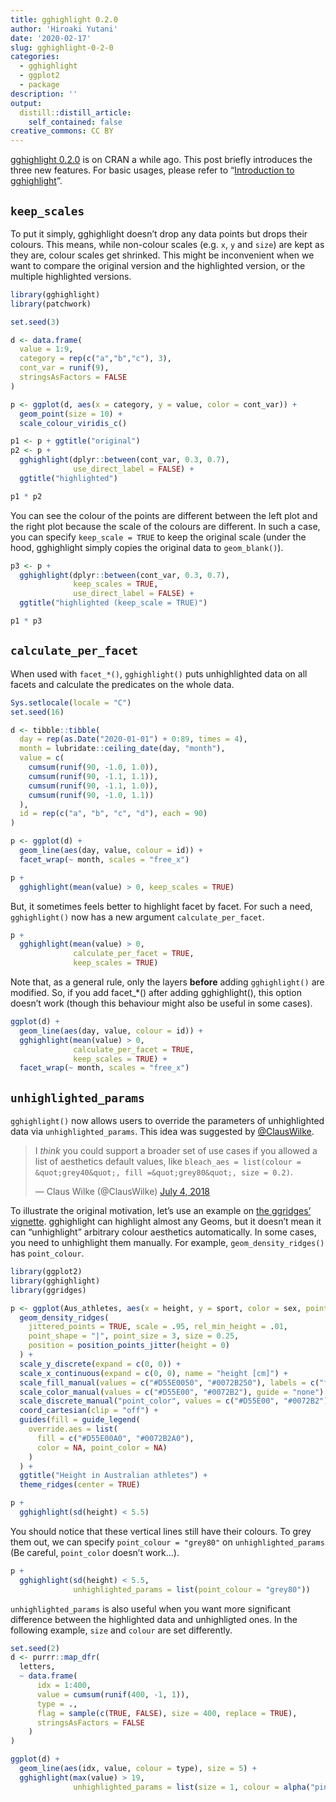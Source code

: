 ```yaml
---
title: gghighlight 0.2.0
author: 'Hiroaki Yutani'
date: '2020-02-17'
slug: gghighlight-0-2-0
categories:
  - gghighlight
  - ggplot2
  - package
description: ''
output:
  distill::distill_article:
    self_contained: false
creative_commons: CC BY
---
```


[gghighlight 0.2.0](https://yutannihilation.github.io/gghighlight/news/index.html#gghighlight-020) is on CRAN a while ago. This post briefly introduces the three new features. For basic usages, please refer to "[Introduction to gghighlight](https://yutannihilation.github.io/gghighlight/articles/gghighlight.html)".

## `keep_scales`

To put it simply, gghighlight doesn't drop any data points but drops their colours.
This means, while non-colour scales (e.g. `x`, `y` and `size`) are kept as they are,
colour scales get shrinked. This might be inconvenient when we want to compare the
original version and the highlighted version, or the multiple highlighted versions.


```r
library(gghighlight)
library(patchwork)

set.seed(3)

d <- data.frame(
  value = 1:9,
  category = rep(c("a","b","c"), 3),
  cont_var = runif(9),
  stringsAsFactors = FALSE
)

p <- ggplot(d, aes(x = category, y = value, color = cont_var)) +
  geom_point(size = 10) +
  scale_colour_viridis_c()

p1 <- p + ggtitle("original")
p2 <- p + 
  gghighlight(dplyr::between(cont_var, 0.3, 0.7),
              use_direct_label = FALSE) +
  ggtitle("highlighted")

p1 * p2
```

You can see the colour of the points are different between the left plot and the right plot
because the scale of the colours are different.
In such a case, you can specify `keep_scale = TRUE` to keep the original scale (under the
hood, gghighlight simply copies the original data to `geom_blank()`).

```r
p3 <- p +
  gghighlight(dplyr::between(cont_var, 0.3, 0.7),
              keep_scales = TRUE,
              use_direct_label = FALSE) +
  ggtitle("highlighted (keep_scale = TRUE)")

p1 * p3
```

## `calculate_per_facet`

When used with `facet_*()`, `gghighlight()` puts unhighlighted data on all facets and calculate the predicates on the whole data.

```r
Sys.setlocale(locale = "C")
set.seed(16)

d <- tibble::tibble(
  day = rep(as.Date("2020-01-01") + 0:89, times = 4),
  month = lubridate::ceiling_date(day, "month"),
  value = c(
    cumsum(runif(90, -1.0, 1.0)),
    cumsum(runif(90, -1.1, 1.1)),
    cumsum(runif(90, -1.1, 1.0)),
    cumsum(runif(90, -1.0, 1.1))
  ),
  id = rep(c("a", "b", "c", "d"), each = 90)
)

p <- ggplot(d) +
  geom_line(aes(day, value, colour = id)) +
  facet_wrap(~ month, scales = "free_x")

p + 
  gghighlight(mean(value) > 0, keep_scales = TRUE)
```

But, it sometimes feels better to highlight facet by facet.
For such a need, `gghighlight()` now has a new argument `calculate_per_facet`.

```r
p + 
  gghighlight(mean(value) > 0,
              calculate_per_facet = TRUE,
              keep_scales = TRUE)
```

Note that, as a general rule, only the layers **before** adding `gghighlight()` are modified.
So, if you add facet_*() after adding gghighlight(), this option doesn’t work (though this
behaviour might also be useful in some cases).

```r
ggplot(d) +
  geom_line(aes(day, value, colour = id)) +
  gghighlight(mean(value) > 0,
              calculate_per_facet = TRUE,
              keep_scales = TRUE) +
  facet_wrap(~ month, scales = "free_x")
```

## `unhighlighted_params`

`gghighlight()` now allows users to override the parameters of unhighlighted data via `unhighlighted_params`.
This idea was suggested by [@ClausWilke](https://twitter.com/ClausWilke/status/1014529225402003456).

<blockquote class="twitter-tweet"><p lang="en" dir="ltr">I *think* you could support a broader set of use cases if you allowed a list of aesthetics default values, like `bleach_aes = list(colour = &quot;grey40&quot;, fill =&quot;grey80&quot;, size = 0.2)`.</p>&mdash; Claus Wilke (@ClausWilke) <a href="https://twitter.com/ClausWilke/status/1014529225402003456?ref_src=twsrc%5Etfw">July 4, 2018</a></blockquote> <script async src="https://platform.twitter.com/widgets.js" charset="utf-8"></script> 

To illustrate the original motivation, let's use an example on [the ggridges' vignette](https://cran.r-project.org/web/packages/ggridges/vignettes/gallery.html).
gghighlight can highlight almost any Geoms, but it doesn't mean it can "unhighlight" arbitrary colour aesthetics automatically. In some cases, you need to unhighlight them manually. For example, `geom_density_ridges()` has `point_colour`.

```r
library(ggplot2)
library(gghighlight)
library(ggridges)

p <- ggplot(Aus_athletes, aes(x = height, y = sport, color = sex, point_color = sex, fill = sex)) +
  geom_density_ridges(
    jittered_points = TRUE, scale = .95, rel_min_height = .01,
    point_shape = "|", point_size = 3, size = 0.25,
    position = position_points_jitter(height = 0)
  ) +
  scale_y_discrete(expand = c(0, 0)) +
  scale_x_continuous(expand = c(0, 0), name = "height [cm]") +
  scale_fill_manual(values = c("#D55E0050", "#0072B250"), labels = c("female", "male")) +
  scale_color_manual(values = c("#D55E00", "#0072B2"), guide = "none") +
  scale_discrete_manual("point_color", values = c("#D55E00", "#0072B2"), guide = "none") +
  coord_cartesian(clip = "off") +
  guides(fill = guide_legend(
    override.aes = list(
      fill = c("#D55E00A0", "#0072B2A0"),
      color = NA, point_color = NA)
    )
  ) +
  ggtitle("Height in Australian athletes") +
  theme_ridges(center = TRUE)

p + 
  gghighlight(sd(height) < 5.5)
```

You should notice that these vertical lines still have their colours.
To grey them out, we can specify `point_colour = "grey80"` on `unhighlighted_params` (Be careful, `point_color` doesn't work...).

```r
p + 
  gghighlight(sd(height) < 5.5, 
              unhighlighted_params = list(point_colour = "grey80"))
```

`unhighlighted_params` is also useful when you want more significant difference between the highlighted data and unhighligted ones. In the following example, `size` and `colour` are set differently.


```r
set.seed(2)
d <- purrr::map_dfr(
  letters,
  ~ data.frame(
      idx = 1:400,
      value = cumsum(runif(400, -1, 1)),
      type = .,
      flag = sample(c(TRUE, FALSE), size = 400, replace = TRUE),
      stringsAsFactors = FALSE
    )
)

ggplot(d) +
  geom_line(aes(idx, value, colour = type), size = 5) +
  gghighlight(max(value) > 19,
              unhighlighted_params = list(size = 1, colour = alpha("pink", 0.4)))
```

